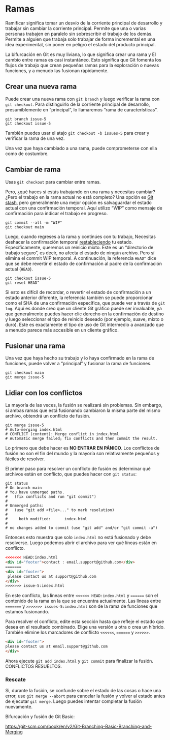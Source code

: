 # Ramas {#sec-git-branches}

Ramificar significa tomar un desvío de la corriente principal de desarrollo y
trabajar sin cambiar la corriente principal.
Permite que una o varias personas trabajen en paralelo sin sobrescribir el trabajo de los demás.
Permite a alguien que trabaja solo trabajar de forma incremental en una idea experimental, sin poner en peligro el estado del producto principal.

La bifurcación en Git es muy liviana, lo que significa crear una rama y
El cambio entre ramas es casi instantáneo.
Esto significa que Git fomenta los flujos de trabajo que crean pequeñas ramas para la exploración o nuevas funciones, y a menudo las fusionan rápidamente.

## Crear una nueva rama

Puede crear una nueva rama con `git branch` y luego verificar la rama con `git checkout`.
Para distinguirlo de la corriente principal de desarrollo, presumiblemente en "principal", lo llamaremos "rama de características".

```console
git branch issue-5
git checkout issue-5
```

También puedes usar el atajo `git checkout -b issues-5` para crear y verificar la rama de una vez.

Una vez que haya cambiado a una rama, puede comprometerse con ella como de costumbre.

## Cambiar de rama

Usas `git checkout` para cambiar entre ramas.

Pero, ¿qué haces si estás trabajando en una rama y necesitas cambiar?
¿Pero el trabajo en la rama actual no está completo?
Una opción es [Git stash](https://git-scm.com/book/en/v2/ch00/_git_stashing), pero generalmente una mejor opción es salvaguardar el estado actual con una confirmación temporal.
Aquí utilizo "WIP" como mensaje de confirmación para indicar el trabajo en progreso.

```console
git commit --all -m "WIP"
git checkout main
```

Luego, cuando regreses a la rama y continúes con tu trabajo,
Necesitas deshacer la confirmación temporal [restableciendo](#sec-reset) tu estado.
Específicamente, queremos un reinicio mixto.
Este es un "directorio de trabajo seguro", es decir, no afecta el estado de ningún archivo.
Pero sí elimina el commit WIP temporal.
A continuación, la referencia `HEAD^` dice que se debe revertir el estado de confirmación al padre de la confirmación actual (`HEAD`).

```console
git checkout issue-5
git reset HEAD^
```

Si esto es difícil de recordar, o revertir el estado de confirmación a un estado anterior diferente, la referencia también se puede proporcionar como el SHA de una confirmación específica, que puede ver a través de `git log`.
Aquí es donde creo que un cliente Git gráfico puede ser invaluable, ya que generalmente puedes hacer clic derecho en la confirmación de destino y luego seleccionar el tipo de reinicio deseado (por ejemplo, suave, mixto o duro).
Este es exactamente el tipo de uso de Git intermedio a avanzado que a menudo parece más accesible en un cliente gráfico.

## Fusionar una rama

Una vez que haya hecho su trabajo y lo haya confirmado en la rama de funciones, puede volver a "principal" y fusionar la rama de funciones.

```console
git checkout main
git merge issue-5
```

## Lidiar con los conflictos

La mayoría de las veces, la fusión se realizará sin problemas.
Sin embargo, si ambas ramas que está fusionando cambiaron la misma parte del mismo archivo, obtendrá un conflicto de fusión.

```console
git merge issue-5
# Auto-merging index.html
# CONFLICT (content): Merge conflict in index.html
# Automatic merge failed; fix conflicts and then commit the result.
```

Lo primero que debe hacer es **NO ENTRAR EN PÁNICO**.
Los conflictos de fusión no son el fin del mundo y la mayoría son relativamente pequeños y fáciles de resolver.

El primer paso para resolver un conflicto de fusión es determinar qué archivos están en
conflicto, que puedes hacer con `git status`:

```shell
git status
# On branch main
# You have unmerged paths.
#   (fix conflicts and run "git commit")
# 
# Unmerged paths:
#   (use "git add <file>..." to mark resolution)
# 
#     both modified:      index.html
# 
# no changes added to commit (use "git add" and/or "git commit -a")
```

Entonces esto muestra que solo `index.html` no está fusionado y debe resolverse.
Luego podemos abrir el archivo para ver qué líneas están en conflicto.

```html
<<<<<<< HEAD:index.html
<div id="footer">contact : email.support@github.com</div>
=======
<div id="footer">
 please contact us at support@github.com
</div>
>>>>>>> issue-5:index.html
```

En este conflicto, las líneas entre `<<<<<< HEAD:index.html` y `======` son
el contenido de la rama en la que se encuentra actualmente.
Las líneas entre `=======` y `>>>>>>> issues-5:index.html` son de la rama de funciones que estamos fusionando.

Para resolver el conflicto, edite esta sección hasta que refleje el estado que desea en el resultado combinado.
Elige una versión u otra o crea un híbrido.
También elimine los marcadores de conflicto `<<<<<<`, `======` y `>>>>>>`.

```html
<div id="footer">
please contact us at email.support@github.com
</div>
```

Ahora ejecute `git add index.html` y `git commit` para finalizar la fusión.
CONFLICTOS RESUELTOS.

### Rescate

Si, durante la fusión, se confunde sobre el estado de las cosas o hace una
error, use `git merge --abort` para cancelar la fusión y volver al estado
antes de ejecutar `git merge`.
Luego puedes intentar completar la fusión nuevamente.

Bifurcación y fusión de Git Basic:

<https://git-scm.com/book/en/v2/Git-Branching-Basic-Branching-and-Merging>

